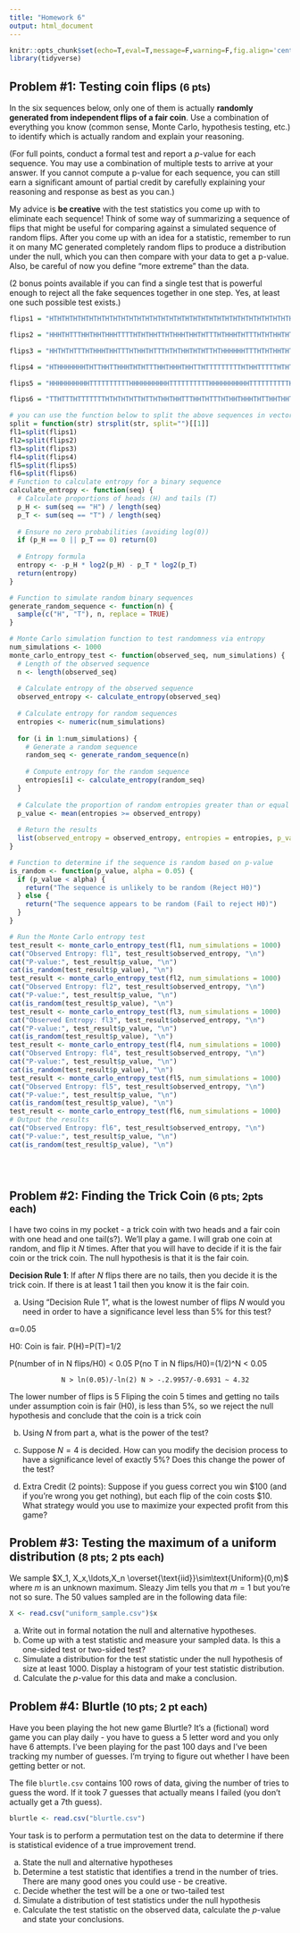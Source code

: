 ---
title: "Homework 6"
output: html_document
---

```{r setup, include=FALSE}
knitr::opts_chunk$set(echo=T,eval=T,message=F,warning=F,fig.align='center')
library(tidyverse)
```

## Problem \#1: Testing coin flips <small>(6 pts)</small>

In the six sequences below, only one of them is actually **randomly generated from independent flips of a fair coin**. Use a combination of everything you know (common sense, Monte Carlo, hypothesis testing, etc.) to identify which is actually random and explain your reasoning.

(For full points, conduct a formal test and report a $p$-value for each sequence. You may use a combination of multiple tests to arrive at your answer. If you cannot compute a p-value for each sequence, you can still earn a significant amount of partial credit by carefully explaining your reasoning and response as best as you can.)

My advice is **be creative** with the test statistics you come up with to eliminate each sequence! Think of some way of summarizing a sequence of flips that might be useful for comparing against a simulated sequence of random flips. After you come up with an idea for a statistic, remember to run it on many MC generated completely random flips to produce a distribution under the null, which you can then compare with your data to get a p-value. Also, be careful of now you define "more extreme" than the data.

(2 bonus points available if you can find a single test that is powerful enough to reject all the fake sequences together in one step. Yes, at least one such possible test exists.)

```{r}
flips1 = "HTHTHTHTHTHTHTHTHTHTHTHTHTHTHTHTHTHTHTHTHTHTHTHTHTHTHTHTHTHTHTHTHTHTHTHTHTHTHTHTHTHTHTHTHTHTHTHTHTHTHTHTHTHTHTHTHTHTHTHTHTHTHTHTHTHTHTHTHTHTHTHTHTHTHTHTHTHTHTHTHTHTHTHTHTHTHTHTHTHTHTHTHTHTHTHTHTHTHTHT"

flips2 = "HHHTHTTTHHTHHTHHHTTTTHTHTHHTTHTHHHTHHTHTTTHTHHHTHTTTHTHTHHTHTHTTHTHHTHTHTTTHTHHHTHTHTTHTHTHHTHTHTHHHTHTTTHTHHTHTHTHHTTTHTHHTHHTTTTHTHTHHHTHTTHTHHTHTHTTHTHHTHTHHHTHHHTHTTTHTTHTTTHTHHHTHTHTTHTHHTHHTHTTT"

flips3 = "HHTHTHTTTHTHHHTHHTTTHTHHTHTTTHTHTHHTHTHTTHTHHHHHHTTTHTHTHHTHTTTHTHHTHTHTTTHTHHHTTHTTTHTHTHHHHTHTTHHTTTTTHTHHHTHTHTTTTTHHHTHHTHHTHHHTTTTHTHTHHHTHHTTTTTHTHHHTHTHTHTTTHTHHHTHTHTHTTHTHHTHTHTHTTTTHTHHHTHTH"

flips4 = "HTHHHHHHHTHTTHHTTHHHTHTHTTTHHTHHHTHHTTHTTTTTTTTTHTHHTTTTTHTHTHTHHTTHTTHTTTTTHHHTHTTTHTHTHHHTHTTTTHTHTHHTTHTHTTHHTHTHHHHTHTTHHTTHTTHTTHTHHHHHHTTTTTTHHHTTHTHHHHTTTHTTHHHTTHTHHTTTHHTHHTTTHTHHTHHHTHHTTHHH"

flips5 = "HHHHHHHHHHTTTTTTTTTTHHHHHHHHHHTTTTTTTTTTHHHHHHHHHHTTTTTTTTTTHHHHHHHHHHTTTTTTTTTTHHHHHHHHHHTTTTTTTTTTHHHHHHHHHHTTTTTTTTTTHHHHHHHHHHTTTTTTTTTTHHHHHHHHHHTTTTTTTTTTHHHHHHHHHHTTTTTTTTTTHHHHHHHHHHTTTTTTTTTT"

flips6 = "TTHTTTHTTTTTTTHTHTHTHTTHTTHTHHTHHTTTHHTHTTTHTHHTHHHTHTTHHTHHTTHTHTTTTHTHTTTHHTTTTTTTTHTHHTTHTTTTTTHTHTHTHTTTHTTHHTTHTTTHHTTTHTTHTTTTHTTTTHHTTTHTHTHHHTTTTTTHTHHTTTTTTTTTTTTHHHTTTHHHTTTHTTTHTHTTHTTTTTHT"

# you can use the function below to split the above sequences in vectors of flips
split = function(str) strsplit(str, split="")[[1]]
fl1=split(flips1)
fl2=split(flips2)
fl3=split(flips3)
fl4=split(flips4)
fl5=split(flips5)
fl6=split(flips6)
# Function to calculate entropy for a binary sequence
calculate_entropy <- function(seq) {
  # Calculate proportions of heads (H) and tails (T)
  p_H <- sum(seq == "H") / length(seq)
  p_T <- sum(seq == "T") / length(seq)
  
  # Ensure no zero probabilities (avoiding log(0))
  if (p_H == 0 || p_T == 0) return(0)
  
  # Entropy formula
  entropy <- -p_H * log2(p_H) - p_T * log2(p_T)
  return(entropy)
}

# Function to simulate random binary sequences
generate_random_sequence <- function(n) {
  sample(c("H", "T"), n, replace = TRUE)
}

# Monte Carlo simulation function to test randomness via entropy
num_simulations <- 1000
monte_carlo_entropy_test <- function(observed_seq, num_simulations) {
  # Length of the observed sequence
  n <- length(observed_seq)
  
  # Calculate entropy of the observed sequence
  observed_entropy <- calculate_entropy(observed_seq)
  
  # Calculate entropy for random sequences
  entropies <- numeric(num_simulations)
  
  for (i in 1:num_simulations) {
    # Generate a random sequence
    random_seq <- generate_random_sequence(n)
    
    # Compute entropy for the random sequence
    entropies[i] <- calculate_entropy(random_seq)
  }
  
  # Calculate the proportion of random entropies greater than or equal to the observed entropy
  p_value <- mean(entropies >= observed_entropy)
  
  # Return the results
  list(observed_entropy = observed_entropy, entropies = entropies, p_value = p_value)
}

# Function to determine if the sequence is random based on p-value
is_random <- function(p_value, alpha = 0.05) {
  if (p_value < alpha) {
    return("The sequence is unlikely to be random (Reject H0)")
  } else {
    return("The sequence appears to be random (Fail to reject H0)")
  }
}

# Run the Monte Carlo entropy test
test_result <- monte_carlo_entropy_test(fl1, num_simulations = 1000)
cat("Observed Entropy: fl1", test_result$observed_entropy, "\n")
cat("P-value:", test_result$p_value, "\n")
cat(is_random(test_result$p_value), "\n")
test_result <- monte_carlo_entropy_test(fl2, num_simulations = 1000)
cat("Observed Entropy: fl2", test_result$observed_entropy, "\n")
cat("P-value:", test_result$p_value, "\n")
cat(is_random(test_result$p_value), "\n")
test_result <- monte_carlo_entropy_test(fl3, num_simulations = 1000)
cat("Observed Entropy: fl3", test_result$observed_entropy, "\n")
cat("P-value:", test_result$p_value, "\n")
cat(is_random(test_result$p_value), "\n")
test_result <- monte_carlo_entropy_test(fl4, num_simulations = 1000)
cat("Observed Entropy: fl4", test_result$observed_entropy, "\n")
cat("P-value:", test_result$p_value, "\n")
cat(is_random(test_result$p_value), "\n")
test_result <- monte_carlo_entropy_test(fl5, num_simulations = 1000)
cat("Observed Entropy: fl5", test_result$observed_entropy, "\n")
cat("P-value:", test_result$p_value, "\n")
cat(is_random(test_result$p_value), "\n")
test_result <- monte_carlo_entropy_test(fl6, num_simulations = 1000)
# Output the results
cat("Observed Entropy: fl6", test_result$observed_entropy, "\n")
cat("P-value:", test_result$p_value, "\n")
cat(is_random(test_result$p_value), "\n")





```

## Problem \#2: Finding the Trick Coin <small>(6 pts; 2pts each)</small>

I have two coins in my pocket - a trick coin with two heads and a fair coin with one head and one tail(s?). We'll play a game. I will grab one coin at random, and flip it $N$ times. After that you will have to decide if it is the fair coin or the trick coin. The null hypothesis is that it is the fair coin. 

**Decision Rule 1**: If after $N$ flips there are no tails, then you decide it is the trick coin. If there is at least 1 tail then you know it is the fair coin. 

a. Using "Decision Rule 1", what is the lowest number of flips $N$ would you need in order to have a significance level less than 5% for this test?

α=0.05

H0: Coin is fair.  P(H)=P(T)=1/2

P(number of in N flips/H0) < 0.05
                  P(no T in N flips/H0)=(1/2)^N < 0.05 
                  
                 N > ln(0.05)/-ln(2) N > -.2.9957/-0.6931 ~ 4.32

The lower number of flips is 5
Fliping the coin 5 times and getting no tails under assumption coin is fair (H0), is less than 5%, so we reject the null hypothesis and conclude that the coin is a trick coin


b. Using $N$ from part a, what is the power of the test?



c. Suppose $N=4$ is decided. How can you modify the decision process to have a significance level of exactly 5%? Does this change the power of the test?



d. Extra Credit (2 points): Suppose if you guess correct you win \$100 (and if you're wrong you get nothing), but each flip of the coin costs \$10. What strategy would you use to maximize your expected profit from this game?


## Problem \#3: Testing the maximum of a uniform distribution <small>(8 pts; 2 pts each)</small>

We sample $X_1, X_x,\ldots,X_n \overset{\text{iid}}\sim\text{Uniform}(0,m)$ where $m$ is an unknown maximum. Sleazy Jim tells you that $m=1$ but you're not so sure. The 50 values sampled are in the following data file:

```{r}
X <- read.csv("uniform_sample.csv")$x
```

a. Write out in formal notation the null and alternative hypotheses. 
b. Come up with a test statistic and measure your sampled data. Is this a one-sided test or two-sided test?
c. Simulate a distribution for the test statistic under the null hypothesis of size at least 1000. Display a histogram of your test statistic distribution.
d. Calculate the $p$-value for this data and make a conclusion.

## Problem \#4: Blurtle <small>(10 pts; 2 pt each)</small>

Have you been playing the hot new game Blurtle? It's a (fictional) word game you can play daily - you have to guess a 5 letter word and you only have 6 attempts. I've been playing for the past 100 days and I've been tracking my number of guesses. I'm trying to figure out whether I have been getting better or not.

The file `blurtle.csv` contains 100 rows of data, giving the number of tries to guess the word. If it took 7 guesses that actually means I failed (you don't actually get a 7th guess). 

```{r}
blurtle <- read.csv("blurtle.csv")
```

Your task is to perform a permutation test on the data to determine if there is statistical evidence of a true improvement trend.

a. State the null and alternative hypotheses
b. Determine a test statistic that identifies a trend in the number of tries. There are many good ones you could use - be creative.
c. Decide whether the test will be a one or two-tailed test
d. Simulate a distribution of test statistics under the null hypothesis
e. Calculate the test statistic on the observed data, calculate the $p$-value and state your conclusions.


